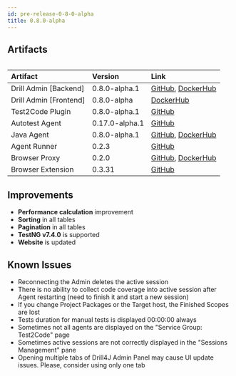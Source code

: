 ```yaml
---
id: pre-release-0-8-0-alpha
title: 0.8.0-alpha
---
```


## Artifacts

<Table>

|        Artifact        |             Version            |                                                                                                                       Link                                                                                                                      |
|:-----------------------|:-------------------------------|:------------------------------------------------------------------------------------------------------------------------------------------------------------------------------------------------------------------------------------------------|
| Drill Admin [Backend]  | 0.8.0-alpha.1                  | [GitHub](https://github.com/Drill4J/admin/releases/tag/v0.8.0-alpha.1), [DockerHub](https://hub.docker.com/layers/drill4j/admin/0.8.0-alpha.1/images/sha256-5eb63c39874a3e99f2892f0337363945d27e3147ed1de6a47e4d0be8a2fb9bf9?context=explore)                 |
| Drill Admin [Frontend] | 0.8.0-alpha                    | [DockerHub](https://hub.docker.com/layers/drill4j/admin-ui/0.8.0-alpha/images/sha256-2632718e47fa4951e1cd30b153efb28fae060c85ef62269624dbe93d380218fd?context=explore)           |
| Test2Code Plugin       | 0.8.0-alpha.1                  | [GitHub](https://github.com/Drill4J/test2code-plugin/releases/tag/v0.8.0-alpha.1)                                                                                                                                                                       |
| Autotest Agent         | 0.17.0-alpha.1                 | [GitHub](https://github.com/Drill4J/autotest-agent/releases/tag/v0.17.0-alpha.1)                                                                                                                                                                        |
| Java Agent             | 0.8.0-alpha.1                  | [GitHub](https://github.com/Drill4J/java-agent/releases/tag/v0.8.0-alpha.1), [DockerHub](https://hub.docker.com/layers/drill4j/java-agent/0.8.0-alpha.1/images/sha256-923aff2c0c8b4e8081c1e7269c7aeb03fe9ab6c2fda2666b7f15e049da01f33f?context=explore)       |
| Agent Runner           | 0.2.3                          | [GitHub](https://github.com/Drill4J/agent-runner/releases/tag/v0.2.3)                                                                                                                                                                           |                                                                                                                                                                |
| Browser Proxy          | 0.2.0                          | [GitHub](https://github.com/Drill4J/browser-proxy/releases/tag/v0.2.0), [DockerHub](https://hub.docker.com/layers/drill4j/browser-proxy/0.2.0/images/sha256-8073bff08dc01d71dbff922527a02e583beea708cbeb7129a532cc301bb0563d?context=explore) |
| Browser Extension      | 0.3.31                         | [GitHub](https://github.com/Drill4J/browser-extension/releases/tag/v0.3.31)                                                                                                                                                                     |

</Table>

## Improvements
* **Performance calculation** improvement
* **Sorting** in all tables
* **Pagination** in all tables
* **TestNG v7.4.0** is supported
* **Website** is updated

## Known Issues
* Reconnecting the Admin deletes the active session
* There is no ability to collect code coverage into active session after Agent restarting (need to finish it and start a new session)
* If you change Project Packages or the Target host, the Finished Scopes are lost
* Tests duration for manual tests is displayed 00:00:00 always
* Sometimes not all agents are displayed on the "Service Group: Test2Code" page
* Sometimes active sessions are not correctly displayed in the "Sessions Management" pane
* Opening multiple tabs of Drill4J Admin Panel may cause UI update issues. Please, consider using only one tab